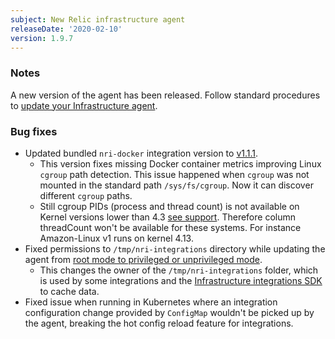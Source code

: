 ```yaml
---
subject: New Relic infrastructure agent
releaseDate: '2020-02-10'
version: 1.9.7
---
```


### Notes

A new version of the agent has been released. Follow standard procedures to [update your Infrastructure agent](/docs/infrastructure/new-relic-infrastructure/installation/update-infrastructure-agent).

### Bug fixes

* Updated bundled `nri-docker` integration version to [v1.1.1](https://github.com/newrelic/nri-docker/releases/tag/v1.1.1).
  * This version fixes missing Docker container metrics improving Linux `cgroup` path detection. This issue happened when `cgroup` was not mounted in the standard path `/sys/fs/cgroup`. Now it can discover different `cgroup` paths.
  * Still cgroup PIDs (process and thread count) is not available on Kernel versions lower than 4.3 [see support](http://man7.org/linux/man-pages/man7/cgroups.7.html). Therefore column threadCount won't be available for these systems. For instance Amazon-Linux v1 runs on kernel 4.13.
* Fixed permissions to `/tmp/nri-integrations` directory while updating the agent from [root mode to privileged or unprivileged mode](/docs/infrastructure/install-configure-infrastructure/linux-installation/linux-agent-running-modes).
  * This changes the owner of the `/tmp/nri-integrations` folder, which is used by some integrations and the [Infrastructure integrations SDK](https://github.com/newrelic/infra-integrations-sdk/) to cache data.
* Fixed issue when running in Kubernetes where an integration configuration change provided by `ConfigMap` wouldn't be picked up by the agent, breaking the hot config reload feature for integrations.
